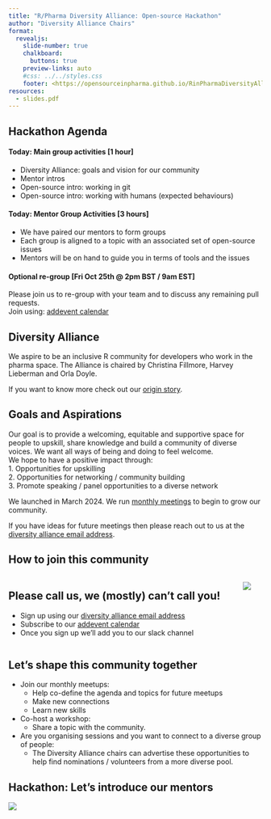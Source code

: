 ```yaml
---
title: "R/Pharma Diversity Alliance: Open-source Hackathon"
author: "Diversity Alliance Chairs"
format:
  revealjs: 
    slide-number: true
    chalkboard: 
      buttons: true
    preview-links: auto
    #css: ../../styles.css
    footer: <https://opensourceinpharma.github.io/RinPharmaDiversityAlliance/>
resources:
  - slides.pdf
---
```



## Hackathon Agenda {.smaller}


#### Today: Main group activities [1 hour]
- Diversity Alliance: goals and vision for our community
- Mentor intros
- Open-source intro: working in git
- Open-source intro: working with humans (expected behaviours)

#### Today: Mentor Group Activities [3 hours]
- We have paired our mentors to form groups
- Each group is aligned to a topic with an associated set of open-source issues
- Mentors will be on hand to guide you in terms of tools and the issues

#### Optional re-group [Fri Oct 25th @ 2pm BST / 9am EST]
Please join us to re-group with your team and to discuss any remaining pull requests.  
Join using: [addevent calendar](https://www.addevent.com/calendar/AD808454)

## Diversity Alliance {.smaller}

We aspire to be an inclusive R community for developers who work in the pharma space. The Alliance is chaired by Christina Fillmore, Harvey Lieberman and Orla Doyle.  

If you want to know more check out our [origin story](../../about.qmd). 

:::{.callout-note appearance="simple"}
## Goals and Aspirations
Our goal is to provide a welcoming, equitable and supportive space for people to upskill, share knowledge and build a community of diverse voices. We want all ways of being and doing to feel welcome.  
We hope to have a positive impact through:  
1. Opportunities for upskilling  
2. Opportunities for networking / community building  
3. Promote speaking / panel opportunities to a diverse network  

:::

We launched in March 2024. We run [monthly meetings](../../events.qmd) to begin to grow our community. 

If you have ideas for future meetings then please reach out to us at the [diversity alliance email address](mailto:diversityalliance@opensourceinpharma.com). 


## How to join this community

::: {.columns}
::: {.column}

:::{.callout-note appearance="simple"}
# Please call us, we (mostly) can't call you! 
- Sign up using our [diversity alliance email address](mailto:diversityalliance@opensourceinpharma.com)
- Subscribe to our [addevent calendar](https://www.addevent.com/calendar/AD808454)
- Once you sign up we'll add you to our slack channel
:::

:::

::: {.column}
![](images/gdpr-cat.jpg)
:::
:::


## Let's shape this community together {.smaller}
- Join our monthly meetups:  
  - Help co-define the agenda and topics for future meetups
  - Make new connections
  - Learn new skills

- Co-host a workshop: 
  - Share a topic with the community. 

- Are you organising sessions and you want to connect to a diverse group of people:
  - The Diversity Alliance chairs can advertise these opportunities to help find nominations / volunteers from a more diverse pool.




## Hackathon: Let's introduce our mentors

![](./images/intros.jpg)




